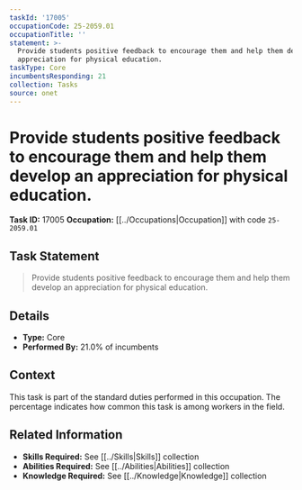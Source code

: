 ```yaml
---
taskId: '17005'
occupationCode: 25-2059.01
occupationTitle: ''
statement: >-
  Provide students positive feedback to encourage them and help them develop an
  appreciation for physical education.
taskType: Core
incumbentsResponding: 21
collection: Tasks
source: onet
---
```

# Provide students positive feedback to encourage them and help them develop an appreciation for physical education.

**Task ID:** 17005
**Occupation:** [[../Occupations|Occupation]] with code `25-2059.01`

## Task Statement

> Provide students positive feedback to encourage them and help them develop an appreciation for physical education.

## Details

- **Type:** Core
- **Performed By:** 21.0% of incumbents

## Context

This task is part of the standard duties performed in this occupation. The percentage indicates how common this task is among workers in the field.

## Related Information

- **Skills Required:** See [[../Skills|Skills]] collection
- **Abilities Required:** See [[../Abilities|Abilities]] collection
- **Knowledge Required:** See [[../Knowledge|Knowledge]] collection
